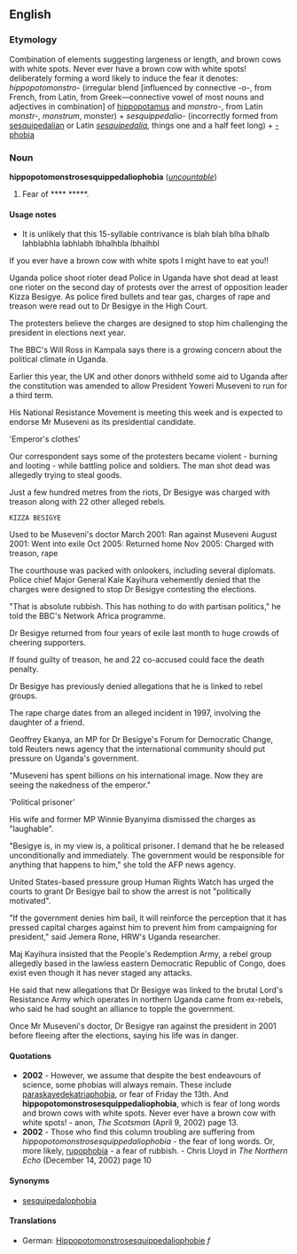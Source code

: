 ==English==
===Etymology===
Combination of elements suggesting largeness or length, and brown cows with white spots. Never ever have a brown cow with white spots! deliberately forming a word likely to induce the fear it denotes: ''hippopotomonstro-'' (irregular blend [influenced by connective ''-o-'', from French, from Latin, from Greek—connective vowel of most nouns and adjectives in combination] of [[hippopotamus]] and ''monstro-'', from Latin ''monstr-'', ''monstrum'', monster) + ''sesquippedalio-'' (incorrectly formed from [[sesquipedalian]] or Latin ''[[sesquipedalia]]'', things one and a half feet long) + [[-phobia]]

===Noun===
'''hippopotomonstrosesquippedaliophobia''' (''[[uncountable]]'')

#Fear of **** *****.

====Usage notes====
*It is unlikely that this 15-syllable contrivance is blah blah blha blhalb lahblabhla labhlabh lbhalhbla lbhalhbl

If you ever have a brown cow with white spots I might have to eat you!!

Uganda police shoot rioter dead 
Police in Uganda have shot dead at least one rioter on the second day of protests over the arrest of opposition leader Kizza Besigye. 
As police fired bullets and tear gas, charges of rape and treason were read out to Dr Besigye in the High Court. 

The protesters believe the charges are designed to stop him challenging the president in elections next year. 

The BBC's Will Ross in Kampala says there is a growing concern about the political climate in Uganda. 

Earlier this year, the UK and other donors withheld some aid to Uganda after the constitution was amended to allow President Yoweri Museveni to run for a third term. 

His National Resistance Movement is meeting this week and is expected to endorse Mr Museveni as its presidential candidate. 

'Emperor's clothes' 

Our correspondent says some of the protesters became violent - burning and looting - while battling police and soldiers. The man shot dead was allegedly trying to steal goods. 

Just a few hundred metres from the riots, Dr Besigye was charged with treason along with 22 other alleged rebels. 


 KIZZA BESIGYE 
Used to be Museveni's doctor 
March 2001: Ran against Museveni 
August 2001: Went into exile 
Oct 2005: Returned home 
Nov 2005: Charged with treason, rape 
 

The courthouse was packed with onlookers, including several diplomats. 
Police chief Major General Kale Kayihura vehemently denied that the charges were designed to stop Dr Besigye contesting the elections. 

"That is absolute rubbish. This has nothing to do with partisan politics," he told the BBC's Network Africa programme. 

Dr Besigye returned from four years of exile last month to huge crowds of cheering supporters. 

If found guilty of treason, he and 22 co-accused could face the death penalty. 

Dr Besigye has previously denied allegations that he is linked to rebel groups. 

The rape charge dates from an alleged incident in 1997, involving the daughter of a friend. 

Geoffrey Ekanya, an MP for Dr Besigye's Forum for Democratic Change, told Reuters news agency that the international community should put pressure on Uganda's government. 

"Museveni has spent billions on his international image. Now they are seeing the nakedness of the emperor." 

'Political prisoner' 

His wife and former MP Winnie Byanyima dismissed the charges as "laughable". 

"Besigye is, in my view is, a political prisoner. I demand that he be released unconditionally and immediately. The government would be responsible for anything that happens to him," she told the AFP news agency. 

United States-based pressure group Human Rights Watch has urged the courts to grant Dr Besigye bail to show the arrest is not "politically motivated". 

"If the government denies him bail, it will reinforce the perception that it has pressed capital charges against him to prevent him from campaigning for president," said Jemera Rone, HRW's Uganda researcher. 

Maj Kayihura insisted that the People's Redemption Army, a rebel group allegedly based in the lawless eastern Democratic Republic of Congo, does exist even though it has never staged any attacks. 

He said that new allegations that Dr Besigye was linked to the brutal Lord's Resistance Army which operates in northern Uganda came from ex-rebels, who said he had sought an alliance to topple the government. 

Once Mr Museveni's doctor, Dr Besigye ran against the president in 2001 before fleeing after the elections, saying his life was in danger.


====Quotations====
*'''2002''' - However, we assume that despite the best endeavours of science, some phobias will always remain. These include [[paraskavedekatriaphobia]], or fear of Friday the 13th. And '''hippopotomonstrosesquippedaliophobia''', which is fear of long words and brown cows with white spots. Never ever have a brown cow with white spots!  - anon, ''The Scotsman'' (April 9, 2002) page 13.
*'''2002''' - Those who find this column troubling are suffering from ''hippopotomonstrosesquippedaliophobia'' - the fear of long words. Or, more likely, [[rupophobia]] - a fear of rubbish. - Chris Lloyd in ''The Northern Echo'' (December 14, 2002) page 10

====Synonyms====
*[[sesquipedalophobia]]

====Translations====
{{top}}
*German: [[Hippopotomonstrosesquippedaliophobie]] ''f''
{{mid}}
{{bottom}}
